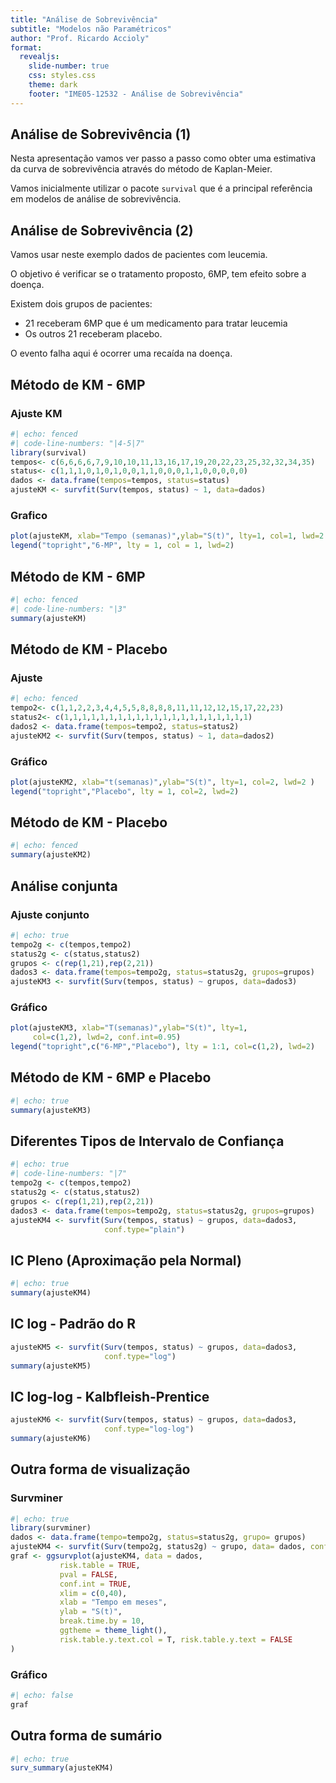 ```yaml
---
title: "Análise de Sobrevivência"
subtitle: "Modelos não Paramétricos"
author: "Prof. Ricardo Accioly"
format:
  revealjs:
    slide-number: true
    css: styles.css
    theme: dark
    footer: "IME05-12532 - Análise de Sobrevivência"
---
```


## Análise de Sobrevivência (1)

Nesta apresentação vamos ver passo a passo como obter uma estimativa da curva de sobrevivência através do método de Kaplan-Meier.

Vamos inicialmente utilizar o pacote `survival` que é a principal referência em modelos de análise de sobrevivência.

## Análise de Sobrevivência (2)

Vamos usar neste exemplo dados de pacientes com leucemia.

O objetivo é verificar se o tratamento proposto, 6MP, tem efeito sobre a doença.

Existem dois grupos de pacientes:

-   21 receberam 6MP que é um medicamento para tratar leucemia
-   Os outros 21 receberam placebo.

::: {.fragment .highlight-red}
O evento falha aqui é ocorrer uma recaída na doença.
:::

## Método de KM - 6MP

::: panel-tabset
### Ajuste KM

```r
#| echo: fenced
#| code-line-numbers: "|4-5|7"
library(survival)
tempos<- c(6,6,6,6,7,9,10,10,11,13,16,17,19,20,22,23,25,32,32,34,35)
status<- c(1,1,1,0,1,0,1,0,0,1,1,0,0,0,1,1,0,0,0,0,0)
dados <- data.frame(tempos=tempos, status=status)
ajusteKM <- survfit(Surv(tempos, status) ~ 1, data=dados)
```

### Grafico

```r
plot(ajusteKM, xlab="Tempo (semanas)",ylab="S(t)", lty=1, col=1, lwd=2 ) 
legend("topright","6-MP", lty = 1, col = 1, lwd=2)
```
:::

## Método de KM - 6MP

```r
#| echo: fenced
#| code-line-numbers: "|3"
summary(ajusteKM)
```

## Método de KM - Placebo

::: panel-tabset
### Ajuste

```r
#| echo: fenced
tempo2<- c(1,1,2,2,3,4,4,5,5,8,8,8,8,11,11,12,12,15,17,22,23)
status2<- c(1,1,1,1,1,1,1,1,1,1,1,1,1,1,1,1,1,1,1,1,1) 
dados2 <- data.frame(tempos=tempo2, status=status2)
ajusteKM2 <- survfit(Surv(tempos, status) ~ 1, data=dados2)

```

### Gráfico

```r
plot(ajusteKM2, xlab="t(semanas)",ylab="S(t)", lty=1, col=2, lwd=2 ) 
legend("topright","Placebo", lty = 1, col=2, lwd=2)
```
:::

## Método de KM - Placebo

```r
#| echo: fenced
summary(ajusteKM2)
```

## Análise conjunta

::: panel-tabset
### Ajuste conjunto

```r
#| echo: true
tempo2g <- c(tempos,tempo2)
status2g <- c(status,status2)
grupos <- c(rep(1,21),rep(2,21))
dados3 <- data.frame(tempos=tempo2g, status=status2g, grupos=grupos)
ajusteKM3 <- survfit(Surv(tempos, status) ~ grupos, data=dados3)
```

### Gráfico

```r
plot(ajusteKM3, xlab="T(semanas)",ylab="S(t)", lty=1, 
     col=c(1,2), lwd=2, conf.int=0.95) 
legend("topright",c("6-MP","Placebo"), lty = 1:1, col=c(1,2), lwd=2)

```
:::

## Método de KM - 6MP e Placebo {.smaller}

```r
#| echo: true
summary(ajusteKM3)
```

## Diferentes Tipos de Intervalo de Confiança

```r
#| echo: true
#| code-line-numbers: "|7"
tempo2g <- c(tempos,tempo2)
status2g <- c(status,status2)
grupos <- c(rep(1,21),rep(2,21))
dados3 <- data.frame(tempos=tempo2g, status=status2g, grupos=grupos)
ajusteKM4 <- survfit(Surv(tempos, status) ~ grupos, data=dados3,
                     conf.type="plain")
```

## IC Pleno (Aproximação pela Normal) {.smaller}

```r
#| echo: true
summary(ajusteKM4)
```

## IC log - Padrão do R {.smaller}

```r
ajusteKM5 <- survfit(Surv(tempos, status) ~ grupos, data=dados3,
                     conf.type="log")
summary(ajusteKM5)
```

## IC log-log - Kalbfleish-Prentice {.smaller}

```r
ajusteKM6 <- survfit(Surv(tempos, status) ~ grupos, data=dados3,
                     conf.type="log-log")
summary(ajusteKM6)
```

## Outra forma de visualização {.smaller}

::: panel-tabset
### Survminer

```r
#| echo: true
library(survminer)
dados <- data.frame(tempo=tempo2g, status=status2g, grupo= grupos)
ajusteKM4 <- survfit(Surv(tempo2g, status2g) ~ grupo, data= dados, conf.type="log-log")
graf <- ggsurvplot(ajusteKM4, data = dados, 
           risk.table = TRUE, 
           pval = FALSE, 
           conf.int = TRUE, 
           xlim = c(0,40), 
           xlab = "Tempo em meses", 
           ylab = "S(t)",
           break.time.by = 10, 
           ggtheme = theme_light(), 
           risk.table.y.text.col = T, risk.table.y.text = FALSE 
)
```

### Gráfico

```r
#| echo: false
graf
```
:::

## Outra forma de sumário {.smaller}

```r
#| echo: true
surv_summary(ajusteKM4)
```

